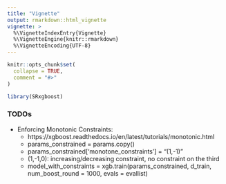 ---
title: "Vignette"
output: rmarkdown::html_vignette
vignette: >
  %\VignetteIndexEntry{Vignette}
  %\VignetteEngine{knitr::rmarkdown}
  %\VignetteEncoding{UTF-8}
---

```{r, include = FALSE}
knitr::opts_chunk$set(
  collapse = TRUE,
  comment = "#>"
)
```

```{r setup}
library(SRxgboost)
```


### TODOs

- Enforcing Monotonic Constraints:
  - https://xgboost.readthedocs.io/en/latest/tutorials/monotonic.html
  - params_constrained = params.copy()
  - params_constrained['monotone_constraints'] = "(1,-1)"
  - (1,-1,0): increasing/decreasing constraint, no constraint on the third
  - model_with_constraints = xgb.train(params_constrained, d_train, 
                                       num_boost_round = 1000, evals = evallist)
